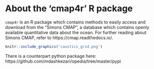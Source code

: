 # About the 'cmap4r' R package {-}


`cmap4r` is an R package which contains methods to easily access and download
from the "Simons CMAP", a database which contains openly available quantitative
data about the ocean.  For further reading about Simons
CMAP, refer to https://cmap.readthedocs.io/.


```r
knitr::include_graphics('caustics_grid.png')
```

There is a counterpart python package here:
https://github.com/mdashkezari/opedia/tree/master/pypi
